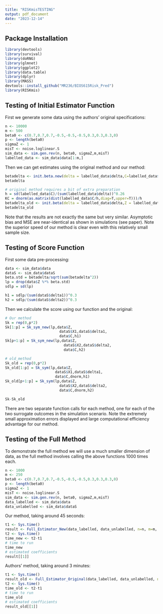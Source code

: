 ```yaml
---
title: "RISKmisTESTING"
output: pdf_document
date: "2023-12-14"
---
```


## Package Installation

```r
library(devtools)
library(survival)
library(doRNG)
library(glmnet)
library(ggplot2)
library(data.table)
library(dplyr)
library(MASS)
devtools::install_github("MR236/BIOS615Risk_Pred")
library(RISKmis)
```
## Testing of Initial Estimator Function

First we generate some data using the authors' original specifications:

```r
n <- 10000
m <- 500
beta0 <- c(0.7,0.7,0.7,-0.5,-0.5,-0.5,0.3,0.3,0.3,0)
p <- length(beta0)
sigmaZ <- 1
misT <- noise.loglinear.S
sim_data <- sim.gen.rev(n, beta0, sigmaZ,m,misT)
labelled_data <- sim_data$data[1:m,]
```

Then we can get estimates using the original method and our method:

```r
betadelta <- init.beta.new(delta = labelled_data$delta,C=labelled_data$C,Z = labelled_data$Z)$beta
betadelta

# original method requires a bit of extra preparation
h = sd(labelled_data$C)/(sum(labelled_data$delta))^0.26
KC = dnorm(as.matrix(dist(labelled_data$C/h,diag=T,upper=T)))/h
betadelta_old <- init.beta(delta = labelled_data$delta,Z = labelled_data$Z,KC=KC, link=expit, dlink=dexpit)
betadelta_old
```
Note that the results are not exactly the same but very similar. Asymptotic bias and MSE are near-identical as shown in simulations (see paper). Note the superior speed of our method is clear even with this relatively small sample size. 

## Testing of Score Function

First some data pre-processing:

```r
data <- sim_data$data
dataS <- sim_data$dataS
beta.std = betadelta/sqrt(sum(betadelta^2))
lp = drop(data$Z %*% beta.std)
sdlp = sd(lp)

h1 = sdlp/(sum(dataS$delta1))^0.3
h2 = sdlp/(sum(dataS$delta2))^0.3
```

Then we calculate the score using our function and the original:

```r
# Our method
Sk = rep(0,p*2)
Sk[1:p] = Sk_sym_new(lp,data$Z,
                         dataS$X1,dataS$delta1,
                         data$C,h1)
Sk[p+1:p] = Sk_sym_new(lp,data$Z,
                           dataS$X2,dataS$delta2,
                           data$C,h2)

# old_method
Sk_old = rep(0,p*2)
Sk_old[1:p] = Sk_sym(lp,data$Z,
                       dataS$X1,dataS$delta1,
                       data$C,dnorm,h1)
Sk_old[p+1:p] = Sk_sym(lp,data$Z,
                         dataS$X2,dataS$delta2,
                         data$C,dnorm,h2)

Sk-Sk_old
```

There are two separate function calls for each method, one for each of the two surrogate outcomes in the simulation scenario. Note the extremely small approximation errors displayed and large computational efficiency advantage for our method.

## Testing of the Full Method

To demonstrate the full method we will use a much smaller dimension of data, as the full method involves calling the above functions 1000 times each.

```r
n <- 1000
m <- 250
beta0 <- c(0.7,0.7,0.7,-0.5,-0.5,-0.5,0.3,0.3,0.3,0)
p <- length(beta0)
sigmaZ <- 1
misT <- noise.loglinear.S
sim_data <- sim.gen.rev(n, beta0, sigmaZ,m,misT)
data_labelled <- sim_data$data
data_unlabelled <- sim_data$dataS
```

Our method, taking around 45 seconds:

```r
t1 <- Sys.time()
result <- Full_Estimator_New(data_labelled, data_unlabelled, n=n, m=m, Nperturb=500)
t2 <- Sys.time()
time_new <- t2-t1
# time to run
time_new
# estimated coefficients
result[[1]]
```

Authors' method, taking around 3 minutes:

```r
t1 <- Sys.time()
result_old <- Full_Estimator_Original(data_labelled, data_unlabelled, n=n,m=m, Nperturb=500)
t2 <- Sys.time()
time_old <- t2-t1
# time to run
time_old
# estimated coefficients
result_old[[1]]
```